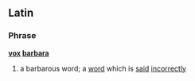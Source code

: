 ==Latin==

===Phrase===
'''[[vox]] [[barbara]]'''

# a barbarous word; a [[word]] which is [[said]] [[incorrect]]ly